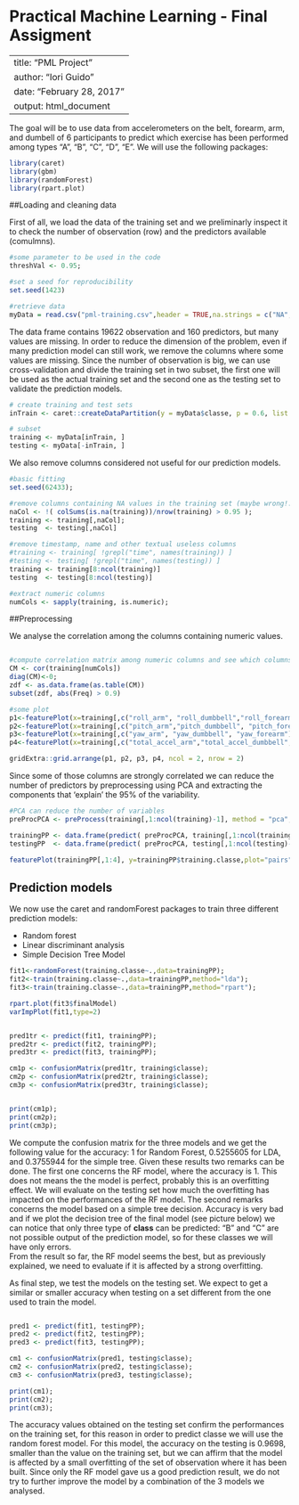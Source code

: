 # Practical Machine Learning - Final Assigment

---
title: "PML Project"
author: "Iori Guido"
date: "February 28, 2017"
output: html_document
---


The goal will be to use data from accelerometers on the belt, forearm, arm, and dumbell of 6 participants to predict which exercise has been performed among types "A", "B", "C", "D", "E".
We will use the following packages:

```r
library(caret)
library(gbm)
library(randomForest)
library(rpart.plot)
```

##Loading and cleaning data  

First of all, we load the data of the training set and we preliminarly inspect it to check the number of observation (row) and the predictors available (comulmns).

```r
#some parameter to be used in the code
threshVal <- 0.95;

#set a seed for reproducibility
set.seed(1423)

#retrieve data
myData = read.csv("pml-training.csv",header = TRUE,na.strings = c("NA","NaN","#DIV/0!"));
```
The data frame contains 19622 observation and 160 predictors, but many values are missing. In order to reduce the dimension of the problem, even if many prediction model can still work, we remove the columns where some values are missing.
Since the number of observation is big, we can use cross-validation and divide the training set in two subset, the first one will be used as the actual training set and the second one as the testing set to validate the prediction models. 

```r
# create training and test sets
inTrain <- caret::createDataPartition(y = myData$classe, p = 0.6, list = FALSE)

# subset
training <- myData[inTrain, ]
testing <- myData[-inTrain, ]
```

We also remove columns considered not useful for our prediction models.

```r
#basic fitting
set.seed(62433);

#remove columns containing NA values in the training set (maybe wrong!..to be evaluated)
naCol <- !( colSums(is.na(training))/nrow(training) > 0.95 );
training <- training[,naCol];
testing  <- testing[,naCol] 

#remove timestamp, name and other textual useless columns
#training <- training[ !grepl("time", names(training)) ]
#testing <- testing[ !grepl("time", names(testing)) ]
training <- training[8:ncol(training)]
testing  <- testing[8:ncol(testing)]

#extract numeric columns
numCols <- sapply(training, is.numeric);


```
##Preprocessing


We analyse the correlation among the columns containing numeric values.
```r

#compute correlation matrix among numeric columns and see which columns have strong correlation
CM <- cor(training[numCols])
diag(CM)<-0;
zdf <- as.data.frame(as.table(CM))
subset(zdf, abs(Freq) > 0.9)

#some plot
p1<-featurePlot(x=training[,c("roll_arm", "roll_dumbbell","roll_forearm")], y=training$classe,plot="pairs", cex=.5);
p2<-featurePlot(x=training[,c("pitch_arm","pitch_dumbbell", "pitch_forearm")], y=training$classe,plot="pairs", cex=.5);
p3<-featurePlot(x=training[,c("yaw_arm", "yaw_dumbbell", "yaw_forearm")], y=training$classe,plot="pairs", cex=.5);
p4<-featurePlot(x=training[,c("total_accel_arm","total_accel_dumbbell","total_accel_forearm")], y=training$classe,plot="pairs", cex=.5);

gridExtra::grid.arrange(p1, p2, p3, p4, ncol = 2, nrow = 2)
```
Since some of those columns are strongly correlated we can reduce the number of predictors by preprocessing using PCA and extracting the components that 'explain' the 95% of the variability.

```r
#PCA can reduce the number of variables
preProcPCA <- preProcess(training[,1:ncol(training)-1], method = "pca", thresh = threshVal )

trainingPP <- data.frame(predict( preProcPCA, training[,1:ncol(training)-1]),training$classe);
testingPP  <- data.frame(predict( preProcPCA, testing[,1:ncol(testing)-1]),testing$classe);

featurePlot(trainingPP[,1:4], y=trainingPP$training.classe,plot="pairs", auto.key = list(columns = 5));
```

## Prediction models

We now use the caret and randomForest packages to train three different prediction models:

* Random forest
* Linear discriminant analysis
* Simple Decision Tree Model



```r
fit1<-randomForest(training.classe~.,data=trainingPP);
fit2<-train(training.classe~.,data=trainingPP,method="lda");
fit3<-train(training.classe~.,data=trainingPP,method="rpart");

rpart.plot(fit3$finalModel)
varImpPlot(fit1,type=2)


pred1tr <- predict(fit1, trainingPP);
pred2tr <- predict(fit2, trainingPP);
pred3tr <- predict(fit3, trainingPP);

cm1p <- confusionMatrix(pred1tr, training$classe);
cm2p <- confusionMatrix(pred2tr, training$classe);
cm3p <- confusionMatrix(pred3tr, training$classe);


print(cm1p);
print(cm2p);
print(cm3p);

```
We compute the confusion matrix for the three models and we get the following value for the accuracy: 1 for Random Forest, 0.5255605  for LDA, and 0.3755944  for the simple tree.
Given these results two remarks can be done. The first one concerns the RF model, where the accuracy is 1. This does not means the the model is perfect, probably this is an overfitting  effect. We will evaluate on the testing set how much the overfitting has impacted on the performances of the RF model. The second remarks concerns the model based on a simple tree decision. Accuracy is very bad and if we plot the decision tree of the final model (see picture below) we can notice that only three type of <b>class</b> can be predicted: "B" and "C" are not possible output of the prediction model, so for these classes we will have only errors. <br> From the result so far, the RF model seems the best, but as previously explained, we need to evaluate if it is affected by a strong overfitting.

As final step, we test the models on the testing set. We expect to get a similar or smaller accuracy when testing on a set different from the one used to train the model.

```r

pred1 <- predict(fit1, testingPP);
pred2 <- predict(fit2, testingPP);
pred3 <- predict(fit3, testingPP);

cm1 <- confusionMatrix(pred1, testing$classe);
cm2 <- confusionMatrix(pred2, testing$classe);
cm3 <- confusionMatrix(pred3, testing$classe);

print(cm1);
print(cm2);
print(cm3);

```

The accuracy values obtained on the testing set confirm the performances on the training set, for this reason in order to predict classe we will use the random forest model. For this model, the accuracy on the testing is 0.9698, smaller than the value on the training set, but we can affirm that the model is affected by a small overfitting of the set of observation where it has been built.
Since only the RF model gave us a good prediction result, we do not try to further improve the model by a combination of the 3 models we analysed.  
